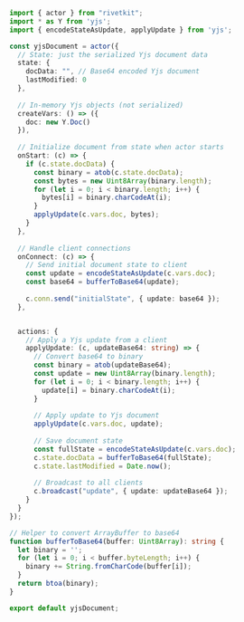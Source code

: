 ```typescript
import { actor } from "rivetkit";
import * as Y from 'yjs';
import { encodeStateAsUpdate, applyUpdate } from 'yjs';

const yjsDocument = actor({
  // State: just the serialized Yjs document data
  state: {
    docData: "", // Base64 encoded Yjs document
    lastModified: 0
  },
  
  // In-memory Yjs objects (not serialized)
  createVars: () => ({
    doc: new Y.Doc()
  }),
  
  // Initialize document from state when actor starts
  onStart: (c) => {
    if (c.state.docData) {
      const binary = atob(c.state.docData);
      const bytes = new Uint8Array(binary.length);
      for (let i = 0; i < binary.length; i++) {
        bytes[i] = binary.charCodeAt(i);
      }
      applyUpdate(c.vars.doc, bytes);
    }
  },
  
  // Handle client connections
  onConnect: (c) => {
    // Send initial document state to client
    const update = encodeStateAsUpdate(c.vars.doc);
    const base64 = bufferToBase64(update);
    
    c.conn.send("initialState", { update: base64 });
  },


  actions: {
    // Apply a Yjs update from a client
    applyUpdate: (c, updateBase64: string) => {
      // Convert base64 to binary
      const binary = atob(updateBase64);
      const update = new Uint8Array(binary.length);
      for (let i = 0; i < binary.length; i++) {
        update[i] = binary.charCodeAt(i);
      }
      
      // Apply update to Yjs document
      applyUpdate(c.vars.doc, update);
      
      // Save document state
      const fullState = encodeStateAsUpdate(c.vars.doc);
      c.state.docData = bufferToBase64(fullState);
      c.state.lastModified = Date.now();
      
      // Broadcast to all clients
      c.broadcast("update", { update: updateBase64 });
    }
  }
});

// Helper to convert ArrayBuffer to base64
function bufferToBase64(buffer: Uint8Array): string {
  let binary = '';
  for (let i = 0; i < buffer.byteLength; i++) {
    binary += String.fromCharCode(buffer[i]);
  }
  return btoa(binary);
}

export default yjsDocument;
```
